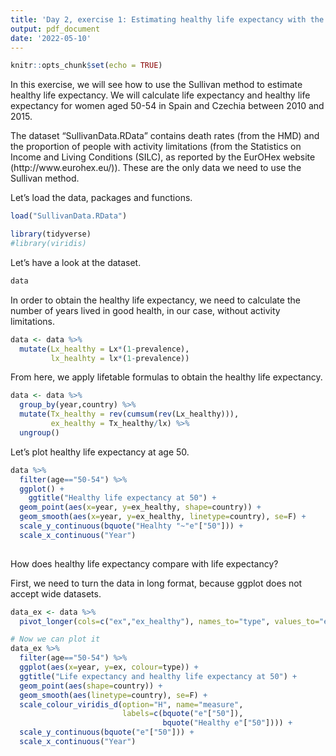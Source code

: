 ```yaml
---
title: 'Day 2, exercise 1: Estimating healthy life expectancy with the Sullivan method'
output: pdf_document
date: '2022-05-10'
---
```


```r
knitr::opts_chunk$set(echo = TRUE)
```

In this exercise, we will see how to use the Sullivan method to estimate healthy life expectancy. We will calculate life expectancy and healthy life expectancy for women aged 50-54 in Spain and Czechia between 2010 and 2015.

The dataset "SullivanData.RData" contains death rates (from the HMD) and the proportion of people with activity limitations (from the Statistics on Income and Living Conditions (SILC), as reported by the EurOHex website (http://www.eurohex.eu/)). These are the only data we need to use the Sullivan method.

Let's load the data, packages and functions.

```r
load("SullivanData.RData")

library(tidyverse)
#library(viridis)
```

Let's have a look at the dataset.

```r
data
```

In order to obtain the healthy life expectancy, we need to calculate the number of years lived in good health, in our case, without activity limitations.

```r
data <- data %>%
  mutate(Lx_healthy = Lx*(1-prevalence),
         lx_healhty = lx*(1-prevalence))
```

From here, we apply lifetable formulas to obtain the healthy life expectancy.

```r
data <- data %>%
  group_by(year,country) %>% 
  mutate(Tx_healthy = rev(cumsum(rev(Lx_healthy))),
         ex_healthy = Tx_healthy/lx) %>% 
  ungroup()

```

Let's plot healthy life expectancy at age 50.

```r
data %>% 
  filter(age=="50-54") %>% 
  ggplot() + 
    ggtitle("Healthy life expectancy at 50") +
  geom_point(aes(x=year, y=ex_healthy, shape=country)) +
  geom_smooth(aes(x=year, y=ex_healthy, linetype=country), se=F) +
  scale_y_continuous(bquote("Healhty "~"e"["50"])) +
  scale_x_continuous("Year")
  

```

How does healthy life expectancy compare with life expectancy?

First, we need to turn the data in long format, because ggplot does not accept wide datasets.

```r
data_ex <- data %>% 
  pivot_longer(cols=c("ex","ex_healthy"), names_to="type", values_to="ex")

# Now we can plot it
data_ex %>% 
  filter(age=="50-54") %>% 
  ggplot(aes(x=year, y=ex, colour=type)) + 
  ggtitle("Life expectancy and healthy life expectancy at 50") +
  geom_point(aes(shape=country)) +
  geom_smooth(aes(linetype=country), se=F) +
  scale_colour_viridis_d(option="H", name="measure",
                         labels=c(bquote("e"["50"]),
                                  bquote("Healthy e"["50"]))) +
  scale_y_continuous(bquote("e"["50"])) +
  scale_x_continuous("Year")

```




